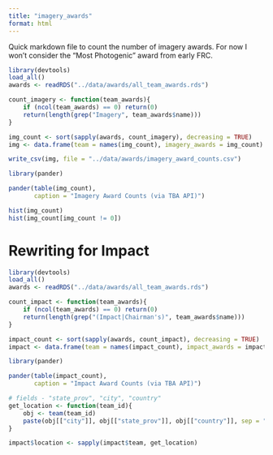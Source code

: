 ```yaml
---
title: "imagery_awards"
format: html
---
```


Quick markdown file to count the number of imagery awards. For now I won't consider the "Most Photogenic" award from early FRC.

```r
library(devtools)
load_all()
awards <- readRDS("../data/awards/all_team_awards.rds")

count_imagery <- function(team_awards){
    if (ncol(team_awards) == 0) return(0)
    return(length(grep("Imagery", team_awards$name)))
}

img_count <- sort(sapply(awards, count_imagery), decreasing = TRUE)
img <- data.frame(team = names(img_count), imagery_awards = img_count)

write_csv(img, file = "../data/awards/imagery_award_counts.csv")

library(pander)

pander(table(img_count), 
       caption = "Imagery Award Counts (via TBA API)")

hist(img_count)
hist(img_count[img_count != 0])
```

# Rewriting for Impact

```r
library(devtools)
load_all()
awards <- readRDS("../data/awards/all_team_awards.rds")

count_impact <- function(team_awards){
    if (ncol(team_awards) == 0) return(0)
    return(length(grep("(Impact|Chairman's)", team_awards$name)))
}

impact_count <- sort(sapply(awards, count_impact), decreasing = TRUE)
impact <- data.frame(team = names(impact_count), impact_awards = impact_count)

library(pander)

pander(table(impact_count), 
       caption = "Impact Award Counts (via TBA API)")

# fields - "state_prov", "city", "country"
get_location <- function(team_id){
    obj <- team(team_id)
    paste(obj[["city"]], obj[["state_prov"]], obj[["country"]], sep = "#")
}

impact$location <- sapply(impact$team, get_location)
```

